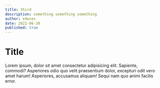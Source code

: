 ```yaml
---
title: third
description: something something something
author: edwces
date: 2022-06-30
published: true
---
```


# Title

Lorem ipsum, dolor sit amet consectetur adipisicing elit. Sapiente,
commodi? Asperiores odio quo velit praesentium dolor, excepturi odit
vero amet harum! Asperiores, accusamus aliquam! Sequi nam quo animi
facilis error.
